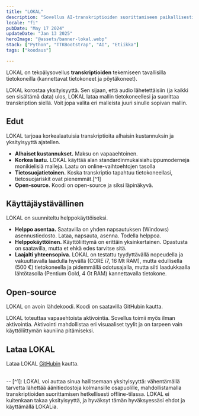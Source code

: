 ```yaml
---
title: "LOKAL"
description: "Sovellus AI-transkriptioiden suorittamiseen paikallisesti (eli omalla tietokoneellasi)"
locale: "fi"
pubDate: "May 17 2024"
updateDate: "Jan 13 2025"
heroImage: "@assets/banner-lokal.webp"
stack: ["Python", "TTKBootstrap", "AI", "Etiikka"]
tags: ["koodaus"]

---
```


LOKAL on tekoälysovellus **transkriptioiden** tekemiseen tavallisilla tietokoneilla (kannettavat tietokoneet ja pöytäkoneet).

LOKAL korostaa yksityisyyttä. Sen sijaan, että audio lähetettäisiin (ja kaikki sen sisältämä data) ulos, LOKAL lataa mallin tietokoneellesi ja suorittaa transkription siellä. Voit jopa valita eri malleista juuri sinulle sopivan mallin.

## Edut
LOKAL tarjoaa korkealaatuisia transkriptioita alhaisin kustannuksin ja yksityisyyttä ajatellen.
- **Alhaiset kustannukset.** Maksu on vapaaehtoinen.
- **Korkea laatu.** LOKAL käyttää alan standardinmukaisia ​​huippumoderneja monikielisiä malleja. Laatu on online-vaihtoehtojen tasolla
- **Tietosuojatietoinen.** Koska transkriptio tapahtuu tietokoneellasi, tietosuojariskit ovat pienemmät.[^1]
- **Open-source.** Koodi on open-source ja siksi läpinäkyvä.

## Käyttäjäystävällinen
LOKAL on suunniteltu helppokäyttöiseksi.
- **Helppo asentaa.** Saatavilla on yhden napsautuksen (Windows) asennustiedosto. Lataa, napsauta, asenna. Todella helppoa.
- **Helppokäyttöinen.** Käyttöliittymä on erittäin yksinkertainen. Opastusta on saatavilla, mutta et ehkä edes tarvitse sitä.
- **Laajalti yhteensopiva.** LOKAL on testattu tyydyttävällä nopeudella ja vakuuttavalla laadulla hyvällä (CORE i7, 16 Mt RAM), mutta edullisella (500 €) tietokoneella ja pidemmällä odotusajalla, mutta silti laadukkaalla lähtötasolla (Pentium Gold, 4 Gt RAM) kannettavalla tietokone.

## Open-source
LOKAL on avoin lähdekoodi. Koodi on saatavilla GitHubin kautta.

LOKAL toteuttaa vapaaehtoista aktivointia. Sovellus toimii myös ilman aktivointia. Aktivointi mahdollistaa eri visuaaliset tyylit ja on tarpeen vain käyttöliittymän kauniina pitämiseksi.

## Lataa LOKAL
Lataa LOKAL [GitHubin](https://github.com/jbolns/lokal_transcriptions) kautta.

<br />
--
[^1]: LOKAL voi auttaa sinua hallitsemaan yksityisyyttä: vähentämällä tarvetta lähettää äänitiedostoja kolmansille osapuolille, mahdollistamalla transkriptioiden suorittamisen hetkellisesti offline-tilassa. LOKAL ei kuitenkaan takaa yksityisyyttä, ja hyväksyt tämän hyväksyessäsi ehdot ja käyttämällä LOKALia.